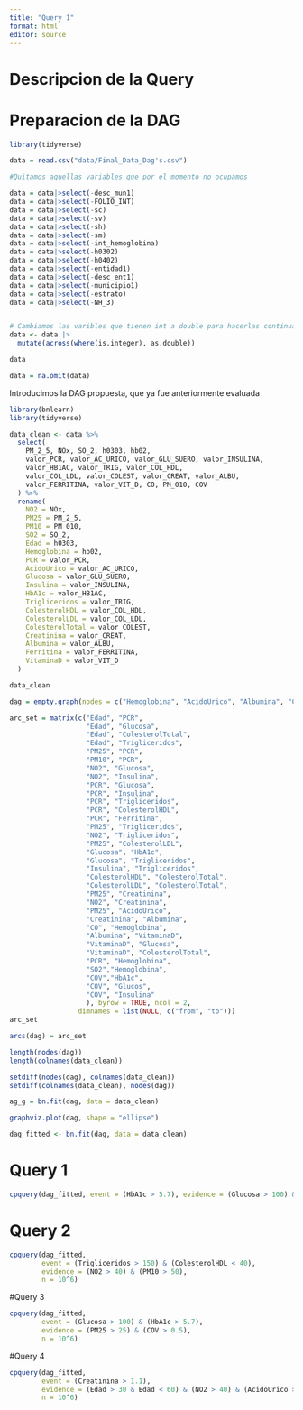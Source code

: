 ```yaml
---
title: "Query 1"
format: html
editor: source
---
```


# Descripcion de la Query

# Preparacion de la DAG

```r
library(tidyverse)
```


```r
data = read.csv("data/Final_Data_Dag's.csv")

#Quitamos aquellas variables que por el momento no ocupamos

data = data|>select(-desc_mun1)
data = data|>select(-FOLIO_INT)
data = data|>select(-sc)
data = data|>select(-sv)
data = data|>select(-sh)
data = data|>select(-sm)
data = data|>select(-int_hemoglobina)
data = data|>select(-h0302)
data = data|>select(-h0402)
data = data|>select(-entidad1)
data = data|>select(-desc_ent1)
data = data|>select(-municipio1)
data = data|>select(-estrato)
data = data|>select(-NH_3)


# Cambiamos las varibles que tienen int a double para hacerlas continuas
data <- data |>
  mutate(across(where(is.integer), as.double))

data

```

```r
data = na.omit(data)
```



Introducimos la DAG propuesta, que ya fue anteriormente evaluada


```r
library(bnlearn)
library(tidyverse)
```

```r
data_clean <- data %>%
  select(
    PM_2_5, NOx, SO_2, h0303, hb02,
    valor_PCR, valor_AC_URICO, valor_GLU_SUERO, valor_INSULINA,
    valor_HB1AC, valor_TRIG, valor_COL_HDL, 
    valor_COL_LDL, valor_COLEST, valor_CREAT, valor_ALBU,
    valor_FERRITINA, valor_VIT_D, CO, PM_010, COV
  ) %>%
  rename(
    NO2 = NOx,
    PM25 = PM_2_5,
    PM10 = PM_010,
    SO2 = SO_2,
    Edad = h0303,
    Hemoglobina = hb02,
    PCR = valor_PCR,
    AcidoUrico = valor_AC_URICO,
    Glucosa = valor_GLU_SUERO,
    Insulina = valor_INSULINA,
    HbA1c = valor_HB1AC,
    Trigliceridos = valor_TRIG,
    ColesterolHDL = valor_COL_HDL,
    ColesterolLDL = valor_COL_LDL,
    ColesterolTotal = valor_COLEST,
    Creatinina = valor_CREAT,
    Albumina = valor_ALBU,
    Ferritina = valor_FERRITINA,
    VitaminaD = valor_VIT_D
  )
```

```r
data_clean
```


```r
dag = empty.graph(nodes = c("Hemoglobina", "AcidoUrico", "Albumina", "ColesterolHDL", "ColesterolLDL", "ColesterolTotal", "Creatinina", "Glucosa", "Insulina", "PCR", "Trigliceridos", "HbA1c", "Ferritina", "VitaminaD", "Edad", "SO2", "CO", "NO2", "PM10", "PM25", "COV"))

```

```r
arc_set = matrix(c("Edad", "PCR",
                   "Edad", "Glucosa",
                   "Edad", "ColesterolTotal",
                   "Edad", "Trigliceridos",
                   "PM25", "PCR",            
                   "PM10", "PCR",
                   "NO2", "Glucosa",        
                   "NO2", "Insulina",       
                   "PCR", "Glucosa",        
                   "PCR", "Insulina",       
                   "PCR", "Trigliceridos",  
                   "PCR", "ColesterolHDL",  
                   "PCR", "Ferritina",      
                   "PM25", "Trigliceridos",  
                   "NO2", "Trigliceridos",  
                   "PM25", "ColesterolLDL",  
                   "Glucosa", "HbA1c",          
                   "Glucosa", "Trigliceridos",  
                   "Insulina", "Trigliceridos",  
                   "ColesterolHDL", "ColesterolTotal",
                   "ColesterolLDL", "ColesterolTotal",
                   "PM25", "Creatinina",     
                   "NO2", "Creatinina",     
                   "PM25", "AcidoUrico",     
                   "Creatinina", "Albumina",       
                   "CO", "Hemoglobina",    
                   "Albumina", "VitaminaD",      
                   "VitaminaD", "Glucosa",        
                   "VitaminaD", "ColesterolTotal",
                   "PCR", "Hemoglobina",
                   "SO2","Hemoglobina",
                   "COV","HbA1c",
                   "COV", "Glucos",
                   "COV", "Insulina"
                   ), byrow = TRUE, ncol = 2,
                 dimnames = list(NULL, c("from", "to")))
arc_set
```

```r
arcs(dag) = arc_set
```

```r
length(nodes(dag))
length(colnames(data_clean))

setdiff(nodes(dag), colnames(data_clean))
setdiff(colnames(data_clean), nodes(dag))
```


```r
ag_g = bn.fit(dag, data = data_clean)
```

```r
graphviz.plot(dag, shape = "ellipse")
```
```r
dag_fitted <- bn.fit(dag, data = data_clean)
```

# Query 1

```r
cpquery(dag_fitted, event = (HbA1c > 5.7), evidence = (Glucosa > 100) & (PM25 > 30) & (Edad >50),n=10^6)

```

# Query 2

```r
cpquery(dag_fitted,
        event = (Trigliceridos > 150) & (ColesterolHDL < 40),
        evidence = (NO2 > 40) & (PM10 > 50),
        n = 10^6)
```

#Query 3
```r
cpquery(dag_fitted,
        event = (Glucosa > 100) & (HbA1c > 5.7),
        evidence = (PM25 > 25) & (COV > 0.5),
        n = 10^6)
```

#Query 4
```r
cpquery(dag_fitted,
        event = (Creatinina > 1.1),
        evidence = (Edad > 30 & Edad < 60) & (NO2 > 40) & (AcidoUrico > 6.0),
        n = 10^6)


```






